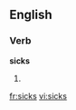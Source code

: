 ==English==

===Verb===
'''sicks'''

# {{third-person singular of|[[sick]]}}

[[fr:sicks]]
[[vi:sicks]]
